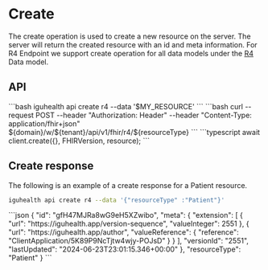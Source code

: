 
# Create

The create operation is used to create a new resource on the server. The server will return the created resource with an id and meta information.
For R4 Endpoint we support create operation for all data models under the [R4](/documentation/Data_Model/R4/AccessPolicy) Data model.



## API
<Tabs>
  <TabItem value="cli" label="CLI">
```bash
iguhealth api create r4 --data '$MY_RESOURCE'
```
  </TabItem>
  <TabItem value="curl" label="Curl">
```bash
 curl --request POST --header "Authorization: Header" --header "Content-Type: application/fhir+json" ${domain}/w/${tenant}/api/v1/fhir/r4/${resourceType}
```
  </TabItem>
   <TabItem value="typescript" label="Typescript">
```typescript
await client.create({}, FHIRVersion, resource);
```
   </TabItem>
</Tabs>

## Create response
The following is an example of a create response for a Patient resource.
<Tabs>
<TabItem value="request" label="Request">
```bash
iguhealth api create r4 --data '{"resourceType" :"Patient"}'
```
</TabItem>
<TabItem value="response" label="Response">
```json
{
  "id": "gfH47MJRa8wG9eH5XZwibo",
  "meta": {
    "extension": [
      {
        "url": "https://iguhealth.app/version-sequence",
        "valueInteger": 2551
      },
      {
        "url": "https://iguhealth.app/author",
        "valueReference": {
          "reference": "ClientApplication/5K89P9NcTjtw4wjy-POJsD"
        }
      }
    ],
    "versionId": "2551",
    "lastUpdated": "2024-06-23T23:01:15.346+00:00"
  },
  "resourceType": "Patient"
}
```
</TabItem>
</Tabs>

